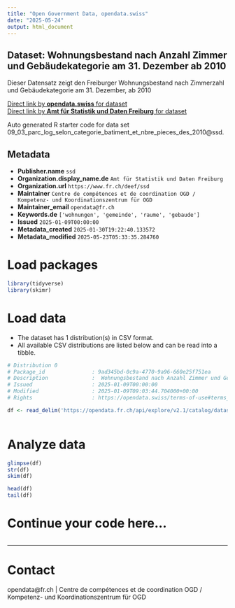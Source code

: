 ```yaml
---
title: "Open Government Data, opendata.swiss"
date: "2025-05-24"
output: html_document
---
```


## Dataset: Wohnungsbestand nach Anzahl Zimmer und Gebäudekategorie am 31. Dezember ab 2010

Dieser Datensatz zeigt den Freiburger Wohnungsbestand nach Zimmerzahl und Gebäudekategorie am 31. Dezember, ab 2010

[Direct link by **opendata.swiss** for dataset](https://opendata.swiss/de/dataset/wohnungsbestand-nach-anzahl-zimmer-und-gebaudekategorie-am-31-dezember-ab-2010)<br>
[Direct link by **Amt für Statistik und Daten Freiburg** for dataset](https://opendata.fr.ch/explore/dataset/09_03_parc_log_selon_categorie_batiment_et_nbre_pieces_des_2010/)

Auto generated R starter code for data set 09_03_parc_log_selon_categorie_batiment_et_nbre_pieces_des_2010@ssd.

## Metadata

- **Publisher.name** `ssd`
- **Organization.display_name.de** `Amt für Statistik und Daten Freiburg`
- **Organization.url** `https://www.fr.ch/deef/ssd`
- **Maintainer** `Centre de compétences et de coordination OGD / Kompetenz- und Koordinationszentrum für OGD`
- **Maintainer_email** `opendata@fr.ch`
- **Keywords.de** `['wohnungen', 'gemeinde', 'raume', 'gebaude']`
- **Issued** `2025-01-09T00:00:00`
- **Metadata_created** `2025-01-30T19:22:40.133572`
- **Metadata_modified** `2025-05-23T05:33:35.284760`


# Load packages

```r

library(tidyverse)
library(skimr)

```

# Load data

-   The dataset has 1 distribution(s) in CSV format.
-   All available CSV distributions are listed below and can be read into a tibble.

```r

# Distribution 0
# Package_id               : 9ad345bd-0c9a-4770-9a96-660e25f751ea
# Description              :  Wohnungsbestand nach Anzahl Zimmer und Gebäudekategorie am 31. Dezember ab 2010 (csv)
# Issued                   : 2025-01-09T00:00:00
# Modified                 : 2025-01-09T09:03:44.704000+00:00
# Rights                   : https://opendata.swiss/terms-of-use#terms_by

df <- read_delim('https://opendata.fr.ch/api/explore/v2.1/catalog/datasets/09_03_parc_log_selon_categorie_batiment_et_nbre_pieces_des_2010/exports/csv?use_labels=true')



```

# Analyze data

```r

glimpse(df)
str(df)
skim(df)

head(df)
tail(df)

```

# Continue your code here...

```r

```

------------------------------------------------------------------------

# Contact

opendata@fr.ch | Centre de compétences et de coordination OGD / Kompetenz- und Koordinationszentrum für OGD
